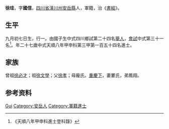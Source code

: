 {{Otheruses|other=名为徐珪的其他人物|徐珪}}
{{明清人物信息框
| 姓名 = 徐珪
| 原名 =
| 圖片名稱= 
| 圖片大小 =
| 圖片說明 = 
| 最高職務 =
| 國家 = 大明 
| 爵位 =
| 籍貫 = [[四川省|四川省]][[潼川州|潼川州]][[安岳縣|安岳縣]]
| 族裔 = 
| 旗籍 = 
| 字號 = 
| 諡號 =
| 出生日期 = 九月初七日
| 出生地點 =
| 逝世日期 = 
| 逝世地點 =
| 墓葬 =
| 配偶 = 婁氏
| 親屬 = 曾祖[[徐必才|徐必才]]，祖[[徐文學|徐文學]]，父[[徐孝|徐孝]]，母龐氏
| 出身 =
* 天順八年甲申科進士
| 經歷 =
| 著作 =  
*
*
*
}}
'''徐珪'''{{BD|1438年||1497年||}}，字'''國信'''，[[四川省|四川省]][[潼川州|潼川州]][[安岳縣|安岳縣]]人，軍籍，治《[[書經|書經]]》。

== 生平 ==
九月初七日生，行一。由國子生中式四川鄉試第二十四名[[舉人|舉人]]，[[會試|會試]]中式第三十一名<ref>《天順八年甲申科進士登科錄》</ref>。年二十七歲中式天順八年甲申科第三甲第一百五十四名進士。

== 家族 ==
曾祖[[徐必才|徐必才]]；祖[[徐文學|徐文學]]；父[[徐孝|徐孝]]；母龐氏。[[重慶下|重慶下]]，妻婁氏，弟鳳翔。

== 参考资料 ==
{{reflist}}

{{天順八年甲申科殿试金榜}}

{{Authority control}}
{{DEFAULTSORT:Xu徐}}
[[Category:徐姓|Gui]]
[[Category:安岳人|Category:安岳人]]
[[Category:軍籍進士|Category:軍籍進士]]

{{明朝人物小作品}}
